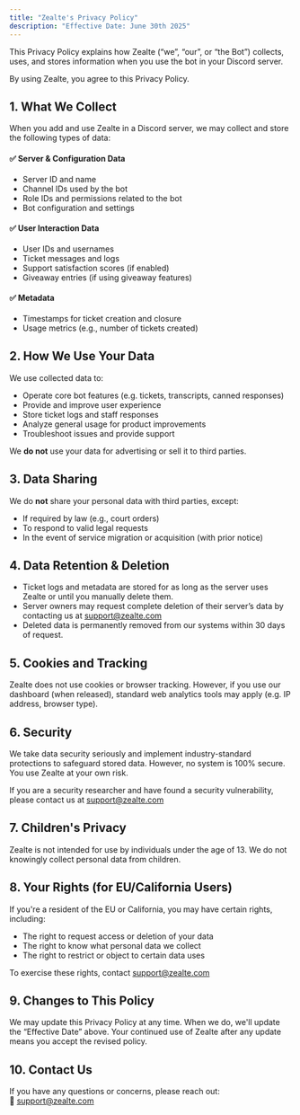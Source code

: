 ```yaml
---
title: "Zealte's Privacy Policy"
description: "Effective Date: June 30th 2025"
---
```


This Privacy Policy explains how Zealte (“we”, “our”, or “the Bot”) collects, uses, and stores information when you use the bot in your Discord server.

By using Zealte, you agree to this Privacy Policy.

## 1. What We Collect

When you add and use Zealte in a Discord server, we may collect and store the following types of data:

#### ✅ Server & Configuration Data

- Server ID and name
- Channel IDs used by the bot
- Role IDs and permissions related to the bot
- Bot configuration and settings

#### ✅ User Interaction Data

- User IDs and usernames
- Ticket messages and logs
- Support satisfaction scores (if enabled)
- Giveaway entries (if using giveaway features)

#### ✅ Metadata

- Timestamps for ticket creation and closure
- Usage metrics (e.g., number of tickets created)

## 2. How We Use Your Data

We use collected data to:

- Operate core bot features (e.g. tickets, transcripts, canned responses)
- Provide and improve user experience
- Store ticket logs and staff responses
- Analyze general usage for product improvements
- Troubleshoot issues and provide support

We **do not** use your data for advertising or sell it to third parties.

## 3. Data Sharing

We do **not** share your personal data with third parties, except:

- If required by law (e.g., court orders)
- To respond to valid legal requests
- In the event of service migration or acquisition (with prior notice)

## 4. Data Retention & Deletion

- Ticket logs and metadata are stored for as long as the server uses Zealte or until you manually delete them.
- Server owners may request complete deletion of their server’s data by contacting us at [support@zealte.com](mailto:support@zealte.com) 
- Deleted data is permanently removed from our systems within 30 days of request.

## 5. Cookies and Tracking

Zealte does not use cookies or browser tracking. However, if you use our dashboard (when released), standard web analytics tools may apply (e.g. IP address, browser type).

## 6. Security

We take data security seriously and implement industry-standard protections to safeguard stored data. However, no system is 100% secure. You use Zealte at your own risk.

If you are a security researcher and have found a security vulnerability, please contact us at [support@zealte.com](mailto:support@zealte.com)

## 7. Children's Privacy

Zealte is not intended for use by individuals under the age of 13. We do not knowingly collect personal data from children.

## 8. Your Rights (for EU/California Users)

If you're a resident of the EU or California, you may have certain rights, including:

- The right to request access or deletion of your data
- The right to know what personal data we collect
- The right to restrict or object to certain data uses

To exercise these rights, contact [support@zealte.com](mailto:support@zealte.com) 

## 9. Changes to This Policy

We may update this Privacy Policy at any time. When we do, we'll update the “Effective Date” above. Your continued use of Zealte after any update means you accept the revised policy.

## 10. Contact Us

If you have any questions or concerns, please reach out:\
📧 [support@zealte.com](mailto:support@zealte.com) 